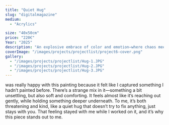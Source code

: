 ```yaml
---
title: "Quiet Hug"
slug: "digitalmagazine"
medium:
  - "Acrylics"

size: "40x50cm"
price: "220€"
Year: "2025"
description: "An explosive embrace of color and emotion—where chaos meets quiet. This piece pulses with a strange, magnetic stillness."
coverImage: "/images/projects/projectlist/project6-cover.png"
gallery:
  - "/images/projects/projectlist/Hug-1.JPG"
  - "/images/projects/projectlist/Hug-2.JPG"
  - "/images/projects/projectlist/Hug-3.JPG"
---
```


was really happy with this painting because it felt like I captured something I hadn’t painted before. There’s a strange mix in it—something a bit unsettling, but also soft and comforting. It feels almost like it’s reaching out gently, while holding something deeper underneath. To me, it’s both threatening and kind, like a quiet hug that doesn’t try to fix anything, just stays with you. That feeling stayed with me while I worked on it, and it’s why this piece stands out to me.
